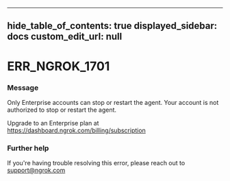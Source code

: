 
---
hide_table_of_contents: true
displayed_sidebar: docs
custom_edit_url: null
---


# ERR_NGROK_1701

### Message
Only Enterprise accounts can stop or restart the agent.
Your account is not authorized to stop or restart the agent. 

Upgrade to an Enterprise plan at https://dashboard.ngrok.com/billing/subscription

### Further help
If you're having trouble resolving this error, please reach out to [support@ngrok.com](mailto:support@ngrok.com?subject=Help%20with%20ERR_NGROK_1701)


<ErrorDetails error='err_ngrok_1701' />
